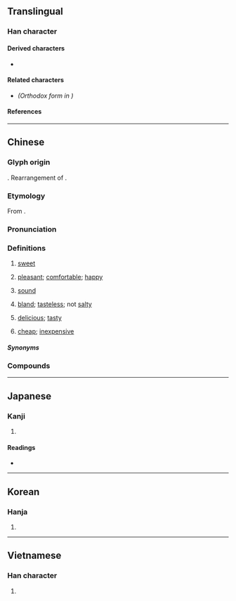 {{also|甛}}
{{character info}}
==Translingual==

===Han character===
{{Han char|rn=99|rad=甘|as=06|sn=11|four=24670|canj=HRTM|ids=⿰舌甘}}

====Derived characters====
* {{l|mul|[[憇]], [[㵇]], [[𭗌]]}}

====Related characters====
* {{l|mul|[[甛]]}} ''(Orthodox form in {{w|Kangxi dictionary}})''

====References====
{{Han ref|kx=0754.130|dkj=21656|dj=1161.060|hdz=42414.090|uh=751C}}

----

==Chinese==
{{zh-forms|alt=甛,䑚,䣶,餂,𥑠,𦧩,𩚣}}
{{zh-wp|zh|yue}}

===Glyph origin===
{{Han etyl}}
{{Han compound|舌|甘|ls=ic|t1=tongue|t2=sweet}}. Rearrangement of {{zh-l|*甛}}.

===Etymology===
From {{inh|zh|sit-pro|*ljam||sweet; fragrant}}.

===Pronunciation===
{{zh-pron
|m=tián
|m-s=tian2
|dg=тян1
|c=tim4
|c-t=hiam3
|g=tien2
|h=pfs=thiàm;gd=tiam2
|j=tie1
|mb=dǎng
|md=diĕng
|mn=tiⁿ/tiâm
|mn_note=tiⁿ - vernacular; tiâm - literary
|mn-t=diam5
|w=3di
|x=dienn2
|mc=y
|oc=y
|ma=y
|cat=a,n
}}

===Definitions===
{{zh-hanzi}}

# [[sweet]]
# {{lb|zh|figurative}} [[pleasant]]; [[comfortable]]; [[happy]]
# {{lb|zh|figurative|of sleep}} [[sound]]
# {{lb|zh|dialectal}} [[bland]]; [[tasteless]]; not [[salty]]
# {{lb|zh|dialectal}} [[delicious]]; [[tasty]]
# {{rfv-sense|zh}} {{lb|zh|neologism||of a price}} [[cheap]]; [[inexpensive]]

=====Synonyms=====
{{zh-dial}}
{{zh-dial|淡}}

===Compounds===
{{zh-der|甜不唧|甜菜|甜橙|甜點|甜甘|甜瓜|甜津津|甜酒|甜美|甜蜜|甜麵醬|甜品|甜潤|甜食|甜適|甜爽|甜水|甜絲絲|甜酸苦辣|甜酸|甜頭|甜香|甜馨|甜言蜜語|甜滋滋|人義水甜|口甜如蜜|喫甜頭|嘗甜頭|嘴甜|嘴甜心苦|嬌甜|心甜意洽|拗甜|殺口甜|甘甜|甜不辣|甜八寶|甜味|甜嘴蜜舌|甜心|甜根子草|甜水麵|甜甜圈|甜甜蜜蜜|甜筒|甜膩|甜蘿蔔|甜言|甜言媚語|甜言美語|甜言軟語|甜話兒|甜語花言|甜豆|甜辣醬|甜鞋淨襪|花甜蜜嘴|葉甜菜|酸甜兒|酸甜苦辣|面甜|香甜|黑甜|黑甜鄉|甜水海|口甜|和甜|心甜|甜不絲|甜俏|甜俗|甜冤對|甜冰|甜凈|甜口兒|甜句兒|甜和|甜娘|甜差|甜梅|甜沃沃|甜淡|甜淨|甜物|甜睡|甜膩膩|甜葉菊|甜蜜蜜|甜軟|甜迷迷|甜鄉|`甜醹|甜雪|甜露|甜靜|肥甜|花甜蜜就|苦盡甜來|蜜甜|蜜蜜甜|蜜語甜言|酸甜|鮮甜|黑甜一覺|黑甜甜}}

{{zh-cat|Elementary}}

----

==Japanese==

===Kanji===
{{ja-kanji|grade=|rs=甘06}}

# {{rfdef|ja|sort=甘06}}

====Readings====
* {{ja-readings|on=[[てん]] (ten)|kun=[[うまい]] (umai)}}

----

==Korean==

===Hanja===
{{ko-hanja|[[달다|달]]|첨}}

# {{hanja form of|첨|sweet}}

----

==Vietnamese==

===Han character===
{{vi-readings|reading=điềm|rs=甘06}}

# {{rfdef|vi|sort=甘06}}